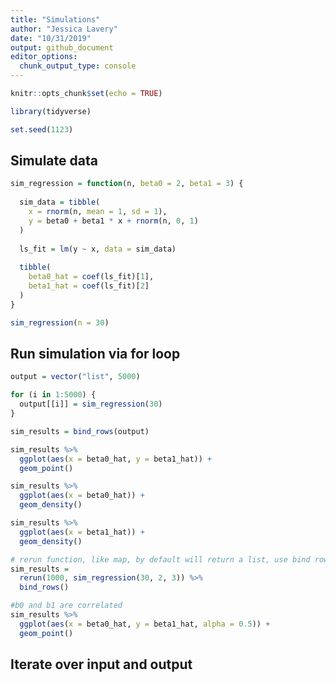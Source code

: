 ```yaml
---
title: "Simulations"
author: "Jessica Lavery"
date: "10/31/2019"
output: github_document
editor_options: 
  chunk_output_type: console
---
```


```r
knitr::opts_chunk$set(echo = TRUE)

library(tidyverse)

set.seed(1123)
```

## Simulate data

```r
sim_regression = function(n, beta0 = 2, beta1 = 3) {
  
  sim_data = tibble(
    x = rnorm(n, mean = 1, sd = 1),
    y = beta0 + beta1 * x + rnorm(n, 0, 1)
  )
  
  ls_fit = lm(y ~ x, data = sim_data)
  
  tibble(
    beta0_hat = coef(ls_fit)[1],
    beta1_hat = coef(ls_fit)[2]
  )
}

sim_regression(n = 30)
```

## Run simulation via for loop

```r
output = vector("list", 5000)

for (i in 1:5000) {
  output[[i]] = sim_regression(30)
}

sim_results = bind_rows(output)

sim_results %>% 
  ggplot(aes(x = beta0_hat, y = beta1_hat)) + 
  geom_point()

sim_results %>% 
  ggplot(aes(x = beta0_hat)) +
  geom_density()

sim_results %>% 
  ggplot(aes(x = beta1_hat)) +
  geom_density()
```

```r
# rerun function, like map, by default will return a list, use bind rows to get a data frame
sim_results = 
  rerun(1000, sim_regression(30, 2, 3)) %>% 
  bind_rows()

#b0 and b1 are correlated
sim_results %>% 
  ggplot(aes(x = beta0_hat, y = beta1_hat, alpha = 0.5)) + 
  geom_point()
```

## Iterate over input and output

```r

```

